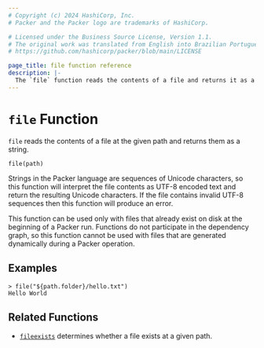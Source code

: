 ```yaml
---
# Copyright (c) 2024 HashiCorp, Inc.
# Packer and the Packer logo are trademarks of HashiCorp.

# Licensed under the Business Source License, Version 1.1.
# The original work was translated from English into Brazilian Portuguese.
# https://github.com/hashicorp/packer/blob/main/LICENSE

page_title: file function reference
description: |-
  The `file` function reads the contents of a file and returns it as a string. Learn how to use the `file` function in Packer templates.
---
```


# `file` Function

`file` reads the contents of a file at the given path and returns them as
a string.

```hcl
file(path)
```

Strings in the Packer language are sequences of Unicode characters, so
this function will interpret the file contents as UTF-8 encoded text and
return the resulting Unicode characters. If the file contains invalid UTF-8
sequences then this function will produce an error.

This function can be used only with files that already exist on disk
at the beginning of a Packer run. Functions do not participate in the
dependency graph, so this function cannot be used with files that are generated
dynamically during a Packer operation.

## Examples

```shell-session
> file("${path.folder}/hello.txt")
Hello World
```

## Related Functions

- [`fileexists`](/packer/docs/templates/hcl_templates/functions/file/fileexists) determines whether a file exists
  at a given path.
